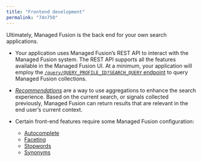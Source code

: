 ```yaml
---
title: "Frontend development"
permalink: "74n750"
---
```


Ultimately, Managed Fusion is the back end for your own search applications.

* Your application uses Managed Fusion’s REST API to interact with the Managed Fusion system. The REST API supports all the features available in the Managed Fusion UI. At a minimum, your application will employ the [`/query/QUERY_PROFILE_ID?SEARCH_QUERY` endpoint](/managed-fusion/5.9/eqky5t/query-api) to query Managed Fusion collections.

* [*Recommendations*](/managed-fusion/5.9/l0emoh/methods) are a way to use aggregations to enhance the search experience. Based on the current search, or signals collected previously, Managed Fusion can return results that are relevant in the end user’s current context.
* Certain front-end features require some Managed Fusion configuration:

  + [Autocomplete](/managed-fusion/5.9/k9eu8d/autocomplete)
  + [Faceting](/managed-fusion/5.9/ess0qa/faceting)
  + [Stopwords](/managed-fusion/5.9/fxjeke/stopwords-files)
  + [Synonyms](/managed-fusion/5.9/4h6758/synonyms)